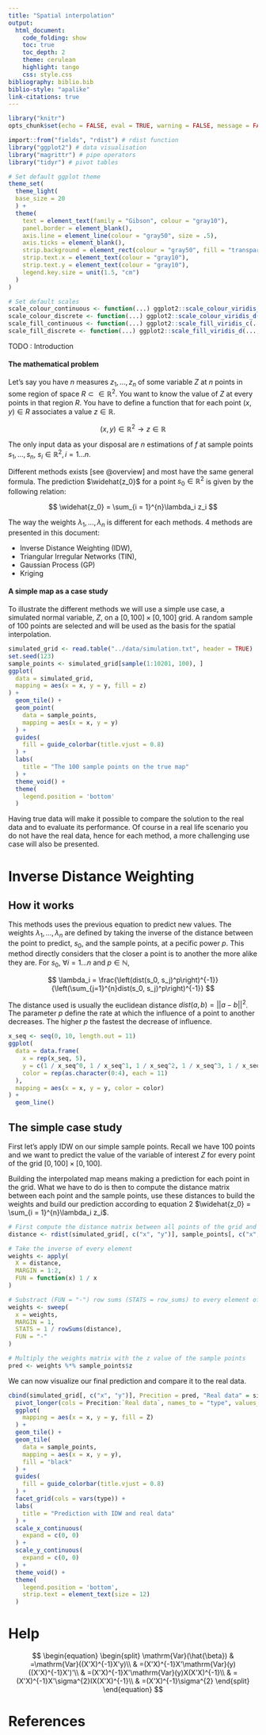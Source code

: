 ```yaml
---
title: "Spatial interpolation"
output:
  html_document:
    code_folding: show
    toc: true
    toc_depth: 2
    theme: cerulean
    highlight: tango
    css: style.css
bibliography: biblio.bib
biblio-style: "apalike"
link-citations: true
---
```


<script type="text/x-mathjax-config">
MathJax.Hub.Config({
  TeX: { 
      equationNumbers: {
 
            autoNumber: "all",
      } 
  }
});
</script>

<!-- https://groups.google.com/forum/#!topic/knitr/OMvT03PtGPM --> 

```r
library("knitr")
opts_chunk$set(echo = FALSE, eval = TRUE, warning = FALSE, message = FALSE, vcache = FALSE, fig.align = 'center', dpi = 300, out.width = '75%')
```

```r
import::from("fields", "rdist") # rdist function
library("ggplot2") # data visualisation
library("magrittr") # pipe operators
library("tidyr") # pivot tables

# Set default ggplot theme
theme_set(
  theme_light(
  base_size = 20
  ) +
  theme(
    text = element_text(family = "Gibson", colour = "gray10"),
    panel.border = element_blank(),
    axis.line = element_line(colour = "gray50", size = .5),
    axis.ticks = element_blank(),
    strip.background = element_rect(colour = "gray50", fill = "transparent", size = .7),
    strip.text.x = element_text(colour = "gray10"),
    strip.text.y = element_text(colour = "gray10"),
    legend.key.size = unit(1.5, "cm")
  )
)

# Set default scales
scale_colour_continuous <- function(...) ggplot2::scale_colour_viridis_c(..., option = "viridis")
scale_colour_discrete <- function(...) ggplot2::scale_colour_viridis_d(..., option = "viridis")
scale_fill_continuous <- function(...) ggplot2::scale_fill_viridis_c(..., option = "viridis")
scale_fill_discrete <- function(...) ggplot2::scale_fill_viridis_d(..., option = "viridis")
```


TODO : Introduction

#### The mathematical problem

Let's say you have $n$ measures $z_1, \dots, z_n$ of some variable $Z$ at $n$ points in some region of space $R \subset \in \mathbb{R}^2$. You want to know the value of $Z$ at every points in that region $R$. You have to define a function that for each point $(x, y) \in R$ associates a value $z \in \mathbb{R}$.

$$
(x, y) \in \mathbb{R}^2 \rightarrow z \in \mathbb{R}
$$

The only input data as your disposal are $n$ estimations of $f$ at sample points $s_1, \dots , s_n$, $s_i \in \mathbb{R}^2, i = 1 \dots n$. 

Different methods exists [see @overview] and most have the same general formula. The prediction $\widehat{z_0}$ for a point $s_0 \in \mathbb{R}^2$ is given by the following relation:

$$
\widehat{z_0} = \sum_{i = 1}^{n}\lambda_i z_i
$$

The way the weights $\lambda_1, \dots , \lambda_n$ is different for each methods. 4 methods are presented in this document: 

* Inverse Distance Weighting (IDW), 
* Triangular Irregular Networks (TIN), 
* Gaussian Process (GP)
* Kriging

#### A simple map as a case study

To illustrate the different methods we will use a simple use case, a simulated normal variable, $Z$, on a $[0, 100] \times [0, 100]$ grid. A random sample of 100 points are selected and will be used as the basis for the spatial interpolation. 

```r
simulated_grid <- read.table("../data/simulation.txt", header = TRUE)
set.seed(123)
sample_points <- simulated_grid[sample(1:10201, 100), ]
ggplot(
  data = simulated_grid,
  mapping = aes(x = x, y = y, fill = z)
) +
  geom_tile() +
  geom_point(
    data = sample_points,
    mapping = aes(x = x, y = y)
  ) + 
  guides(
    fill = guide_colorbar(title.vjust = 0.8)
  ) +
  labs(
    title = "The 100 sample points on the true map"
  ) +
  theme_void() +
  theme(
    legend.position = 'bottom'
  )
```

Having true data will make it possible to compare the solution to the real data and to evaluate its performance. Of course in a real life scenario you do not have the real data, hence for each method, a more challenging use case will also be presented. 

# Inverse Distance Weighting

## How it works

This methods uses the previous equation to predict new values. The weights $\lambda_1, \dots , \lambda_n$ are defined by taking the inverse of the distance between the point to predict, $s_0$, and the sample points, at a pecific power $p$. This method directly considers that the closer a point is to another the more alike they are. For $s_0$, $\forall i = 1\dots n$ and $p \in \mathbb{N}$,

$$
\lambda_i = \frac{\left(dist(s_0, s_j)^p\right)^{-1}}{\left(\sum_{j=1}^{n}dist(s_0, s_j)^p\right)^{-1}}
$$

The distance used is usually the euclidean distance $dist(a, b) = ||a-b||^2$. The parameter $p$ define the rate at which the influence of a point to another decreases. The higher $p$ the fastest the decrease of influence.

```r
x_seq <- seq(0, 10, length.out = 11)
ggplot(
  data = data.frame(
    x = rep(x_seq, 5),
    y = c(1 / x_seq^0, 1 / x_seq^1, 1 / x_seq^2, 1 / x_seq^3, 1 / x_seq^4),
    color = rep(as.character(0:4), each = 11)
  ), 
  mapping = aes(x = x, y = y, color = color)
) + 
  geom_line()
```

## The simple case study

First let's apply IDW on our simple sample points. Recall we have 100 points and we want to predict the value of the variable of interest $Z$ for every point of the grid $[0, 100] \times [0, 100]$.

Building the interpolated map means making a prediction for each point in the grid. What we have to do is then to compute the distance matrix between each point and the sample points, use these distances to build the weights and build our prediction according to equation 2 $\widehat{z_0} = \sum_{i = 1}^{n}\lambda_i z_i$. 

```r
# First compute the distance matrix between all points of the grid and all sample points
distance <- rdist(simulated_grid[, c("x", "y")], sample_points[, c("x", "y")])

# Take the inverse of every element
weights <- apply(
  X = distance, 
  MARGIN = 1:2,
  FUN = function(x) 1 / x
)

# Substract (FUN = "-") row sums (STATS = row_sums) to every element of the weights matrix (x = weights) row wise (MARGIN = 1)
weights <- sweep(
  x = weights, 
  MARGIN = 1, 
  STATS = 1 / rowSums(distance), 
  FUN = "-"
) 

# Multiply the weights matrix with the z value of the sample points
pred <- weights %*% sample_points$z
```

We can now visualize our final prediction and compare it to the real data.

```r
cbind(simulated_grid[, c("x", "y")], Precition = pred, "Real data" = simulated_grid$z) %>%
  pivot_longer(cols = Precition:`Real data`, names_to = "type", values_to = "Z") %>%
  ggplot(
    mapping = aes(x = x, y = y, fill = Z)
  ) +
  geom_tile() +
  geom_tile(
    data = sample_points,
    mapping = aes(x = x, y = y),
    fill = "black"
  ) +
  guides(
    fill = guide_colorbar(title.vjust = 0.8)
  ) +
  facet_grid(cols = vars(type)) +
  labs(
    title = "Prediction with IDW and real data"
  ) +
  scale_x_continuous(
    expand = c(0, 0)
  ) +
  scale_y_continuous(
    expand = c(0, 0)
  ) +
  theme_void() +
  theme(
    legend.position = 'bottom',
    strip.text = element_text(size = 12)
  )
```



# Help

$$
\begin{equation} 
\begin{split}
\mathrm{Var}(\hat{\beta}) & =\mathrm{Var}((X'X)^{-1}X'y)\\
 & =(X'X)^{-1}X'\mathrm{Var}(y)((X'X)^{-1}X')'\\
 & =(X'X)^{-1}X'\mathrm{Var}(y)X(X'X)^{-1}\\
 & =(X'X)^{-1}X'\sigma^{2}IX(X'X)^{-1}\\
 & =(X'X)^{-1}\sigma^{2}
\end{split}
\end{equation} 
$$

# References